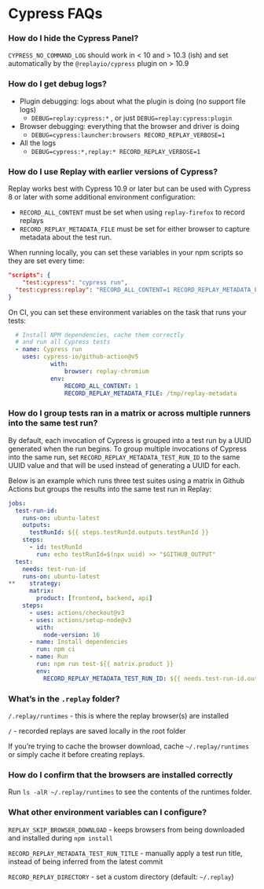 # Cypress FAQs

### How do I hide the Cypress Panel?

`CYPRESS_NO_COMMAND_LOG` should work in < 10 and > 10.3 (ish) and set automatically by the `@replayio/cypress` plugin on > 10.9

### How do I get debug logs?

- Plugin debugging: logs about what the plugin is doing (no support file logs)
    - `DEBUG=replay:cypress:*` , or just `DEBUG=replay:cypress:plugin`
- Browser debugging: everything that the browser and driver is doing
    - `DEBUG=cypress:launcher:browsers RECORD_REPLAY_VERBOSE=1`
- All the logs
    - `DEBUG=cypress:*,replay:* RECORD_REPLAY_VERBOSE=1`

### How do I use Replay with earlier versions of Cypress?

Replay works best with Cypress 10.9 or later but can be used with Cypress 8 or later with some additional environment configuration:

- `RECORD_ALL_CONTENT` must be set when using `replay-firefox` to record replays
- `RECORD_REPLAY_METADATA_FILE` must be set for either browser to capture metadata about the test run.

When running locally, you can set these variables in your npm scripts so they are set every time:

```json
"scripts": {
	"test:cypress": "cypress run",
  "test:cypress:replay": "RECORD_ALL_CONTENT=1 RECORD_REPLAY_METADATA_FILE=/tmp/replay-metadata cypress run"
}
```

On CI, you can set these environment variables on the task that runs your tests:

```yaml
  # Install NPM dependencies, cache them correctly  
  # and run all Cypress tests
  - name: Cypress run
    uses: cypress-io/github-action@v5
			with:
				browser: replay-chromium
			env:
				RECORD_ALL_CONTENT: 1
				RECORD_REPLAY_METADATA_FILE: /tmp/replay-metadata

```

### How do I group tests ran in a matrix or across multiple runners into the same test run?

By default, each invocation of Cypress is grouped into a test run by a UUID generated when the run begins. To group multiple invocations of Cypress into the same run, set `RECORD_REPLAY_METADATA_TEST_RUN_ID` to the same UUID value and that will be used instead of generating a UUID for each.

Below is an example which runs three test suites using a matrix in Github Actions but groups the results into the same test run in Replay:

```yaml
jobs:
  test-run-id:
    runs-on: ubuntu-latest
    outputs:
      testRunId: ${{ steps.testRunId.outputs.testRunId }}
    steps:
      - id: testRunId
        run: echo testRunId=$(npx uuid) >> "$GITHUB_OUTPUT"
  test:
    needs: test-run-id
    runs-on: ubuntu-latest
**    strategy:
      matrix:
        product: [frontend, backend, api]
    steps:
      - uses: actions/checkout@v3
      - uses: actions/setup-node@v3
        with:
          node-version: 16
      - name: Install dependencies
        run: npm ci
      - name: Run
        run: npm run test-${{ matrix.product }}
        env:
          RECORD_REPLAY_METADATA_TEST_RUN_ID: ${{ needs.test-run-id.outputs.testRunId }}
```

### What’s in the `.replay` folder?

`/.replay/runtimes` - this is where the replay browser(s) are installed

`/` - recorded replays are saved locally in the root folder

If you’re trying to cache the browser download, cache `~/.replay/runtimes` or simply cache it before creating replays.

### How do I confirm that the browsers are installed correctly

Run `ls -alR ~/.replay/runtimes` to see the contents of the runtimes folder.

### What other environment variables can I configure?

`REPLAY_SKIP_BROWSER_DOWNLOAD` - keeps browsers from being downloaded and installed during `npm install`

`RECORD_REPLAY_METADATA_TEST_RUN_TITLE` - manually apply a test run title, instead of being inferred from the latest commit

`RECORD_REPLAY_DIRECTORY` - set a custom directory (default: `~/.replay`)